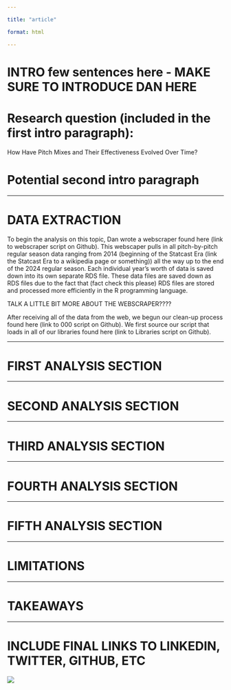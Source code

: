 ```yaml
---

title: "article"

format: html

---
```






# INTRO few sentences here - MAKE SURE TO INTRODUCE DAN HERE

# Research question (included in the first intro paragraph):

How Have Pitch Mixes and Their Effectiveness Evolved Over Time?

# Potential second intro paragraph

---

# DATA EXTRACTION

To begin the analysis on this topic, Dan wrote a webscraper found here (link to webscraper script on Github). This webscaper pulls in all pitch-by-pitch regular season data ranging from 2014 (beginning of the Statcast Era (link the Statcast Era to a wikipedia page or something)) all the way up to the end of the 2024 regular season. Each individual year's worth of data is saved down into its own separate RDS file. These data files are saved down as RDS files due to the fact that (fact check this please) RDS files are stored and processed more efficiently in the R programming language.

TALK A LITTLE BIT MORE ABOUT THE WEBSCRAPER????



After receiving all of the data from the web, we begun our clean-up process found here (link to 000 script on Github). We first source our script that loads in all of our libraries found here (link to Libraries script on Github).  

---

# FIRST ANALYSIS SECTION

---

# SECOND ANALYSIS SECTION

---

# THIRD ANALYSIS SECTION

---

# FOURTH ANALYSIS SECTION

---

# FIFTH ANALYSIS SECTION

---

# LIMITATIONS

---

# TAKEAWAYS

---

# INCLUDE FINAL LINKS TO LINKEDIN, TWITTER, GITHUB, ETC

![](../plots/Movement-Trends.png)